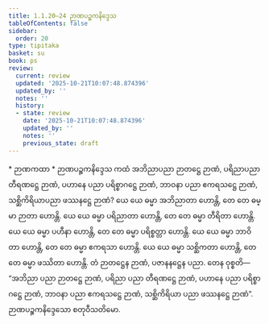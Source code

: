 ```yaml
---
title: 1.1.20–24 ဉာဏပဉ္စကနိဒ္ဒေသ
tableOfContents: false
sidebar:
  order: 20
type: tipitaka
basket: su
book: ps
review:
  current: review
  updated: '2025-10-21T10:07:48.874396'
  updated_by: ''
  notes: ''
  history:
  - state: review
    date: '2025-10-21T10:07:48.874396'
    updated_by: ''
    notes: ''
    previous_state: draft
---
```



<DynamicBreadcrumb />


<ReviewStatus review={frontmatter.review} showDetails={true} />

<HypothesisAnnotation frontmatter={frontmatter} />

<Paragraph type="center" book="ps">
* ဉာဏကထာ
</Paragraph>

<Paragraph type="center" book="ps">
* ဉာဏပဉ္စကနိဒ္ဒေသ
</Paragraph>

<Division number="75" book="ps" e="ch" v="26" p="84">

<Paragraph number="522" book="ps">
ကထံ အဘိညာပညာ ဉာတဋ္ဌေ ဉာဏံ, ပရိညာပညာ တီရဏဋ္ဌေ ဉာဏံ, ပဟာနေ ပညာ ပရိစ္စာဂဋ္ဌေ ဉာဏံ, ဘာဝနာ ပညာ ဧကရသဋ္ဌေ ဉာဏံ, သစ္ဆိကိရိယာပညာ ဖဿနဋ္ဌေ ဉာဏံ? ယေ ယေ ဓမ္မာ အဘိညာတာ ဟောန္တိ, တေ တေ ဓမ္မာ ဉာတာ ဟောန္တိ. ယေ ယေ ဓမ္မာ ပရိညာတာ ဟောန္တိ, တေ တေ ဓမ္မာ တီရိတာ ဟောန္တိ. ယေ ယေ ဓမ္မာ ပဟီနာ ဟောန္တိ, တေ တေ ဓမ္မာ ပရိစ္စတ္တာ ဟောန္တိ. ယေ ယေ ဓမ္မာ ဘာဝိတာ ဟောန္တိ, တေ တေ ဓမ္မာ ဧကရသာ ဟောန္တိ. ယေ ယေ ဓမ္မာ သစ္ဆိကတာ ဟောန္တိ, တေ တေ ဓမ္မာ ဖဿိတာ ဟောန္တိ. တံ ဉာတဋ္ဌေန ဉာဏံ, ပဇာနနဋ္ဌေန ပညာ. တေန ဝုစ္စတိ—  “အဘိညာ ပညာ ဉာတဋ္ဌေ ဉာဏံ, ပရိညာ ပညာ တီရဏဋ္ဌေ ဉာဏံ, ပဟာနေ ပညာ ပရိစ္စာဂဋ္ဌေ ဉာဏံ, ဘာဝနာ ပညာ ဧကရသဋ္ဌေ ဉာဏံ, သစ္ဆိကိရိယာ ပညာ ဖဿနဋ္ဌေ ဉာဏံ”.

</Paragraph>
</Division>

<Paragraph number="523" type="center" book="ps">
ဉာဏပဉ္စကနိဒ္ဒေသော စတုဝီသတိမော.
</Paragraph>